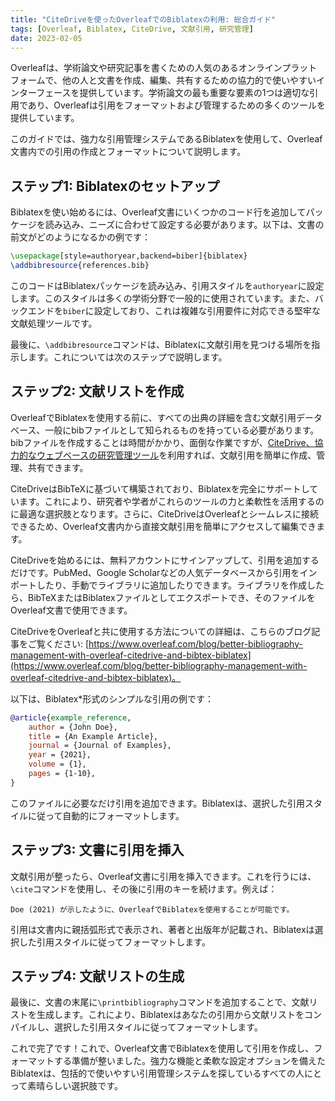 ```yaml
---
title: "CiteDriveを使ったOverleafでのBiblatexの利用: 総合ガイド"
tags: [Overleaf, Biblatex, CiteDrive, 文献引用, 研究管理]
date: 2023-02-05
---
```


Overleafは、学術論文や研究記事を書くための人気のあるオンラインプラットフォームで、他の人と文書を作成、編集、共有するための協力的で使いやすいインターフェースを提供しています。学術論文の最も重要な要素の1つは適切な引用であり、Overleafは引用をフォーマットおよび管理するための多くのツールを提供しています。

このガイドでは、強力な引用管理システムであるBiblatexを使用して、Overleaf文書内での引用の作成とフォーマットについて説明します。


<CiteDrive />

## ステップ1: Biblatexのセットアップ

Biblatexを使い始めるには、Overleaf文書にいくつかのコード行を追加してパッケージを読み込み、ニーズに合わせて設定する必要があります。以下は、文書の前文がどのようになるかの例です：

```latex
\usepackage[style=authoryear,backend=biber]{biblatex}
\addbibresource{references.bib}
```

このコードはBiblatexパッケージを読み込み、引用スタイルを`authoryear`に設定します。このスタイルは多くの学術分野で一般的に使用されています。また、バックエンドを`biber`に設定しており、これは複雑な引用要件に対応できる堅牢な文献処理ツールです。

最後に、`\addbibresource`コマンドは、Biblatexに文献引用を見つける場所を指示します。これについては次のステップで説明します。

## ステップ2: 文献リストを作成

OverleafでBiblatexを使用する前に、すべての出典の詳細を含む文献引用データベース、一般にbibファイルとして知られるものを持っている必要があります。bibファイルを作成することは時間がかかり、面倒な作業ですが、[CiteDrive、協力的なウェブベースの研究管理ツール](https://www.citedrive.com/)を利用すれば、文献引用を簡単に作成、管理、共有できます。

CiteDriveはBibTeXに基づいて構築されており、Biblatexを完全にサポートしています。これにより、研究者や学者がこれらのツールの力と柔軟性を活用するのに最適な選択肢となります。さらに、CiteDriveはOverleafとシームレスに接続できるため、Overleaf文書内から直接文献引用を簡単にアクセスして編集できます。

CiteDriveを始めるには、無料アカウントにサインアップして、引用を追加するだけです。PubMed、Google Scholarなどの人気データベースから引用をインポートしたり、手動でライブラリに追加したりできます。ライブラリを作成したら、BibTeXまたはBiblatexファイルとしてエクスポートでき、そのファイルをOverleaf文書で使用できます。

CiteDriveをOverleafと共に使用する方法についての詳細は、こちらのブログ記事をご覧ください: [https://www.overleaf.com/blog/better-bibliography-management-with-overleaf-citedrive-and-bibtex-biblatex](https://www.overleaf.com/blog/better-bibliography-management-with-overleaf-citedrive-and-bibtex-biblatex)。

以下は、Biblatex*形式のシンプルな引用の例です：

```bibtex
@article{example_reference,   
	author = {John Doe},   
	title = {An Example Article},   
	journal = {Journal of Examples},   
	year = {2021},   
	volume = {1},   
	pages = {1-10}, 
}
```

このファイルに必要なだけ引用を追加できます。Biblatexは、選択した引用スタイルに従って自動的にフォーマットします。

## ステップ3: 文書に引用を挿入

文献引用が整ったら、Overleaf文書に引用を挿入できます。これを行うには、`\cite`コマンドを使用し、その後に引用のキーを続けます。例えば：

`Doe (2021) が示したように、OverleafでBiblatexを使用することが可能です。`

引用は文書内に親括弧形式で表示され、著者と出版年が記載され、Biblatexは選択した引用スタイルに従ってフォーマットします。

## ステップ4: 文献リストの生成

最後に、文書の末尾に`\printbibliography`コマンドを追加することで、文献リストを生成します。これにより、Biblatexはあなたの引用から文献リストをコンパイルし、選択した引用スタイルに従ってフォーマットします。

これで完了です！これで、Overleaf文書でBiblatexを使用して引用を作成し、フォーマットする準備が整いました。強力な機能と柔軟な設定オプションを備えたBiblatexは、包括的で使いやすい引用管理システムを探しているすべての人にとって素晴らしい選択肢です。
